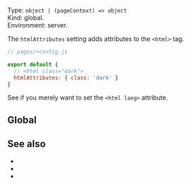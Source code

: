 

Type: `object | (pageContext) => object`  
Kind: global.  
Environment: server.

<ProvidedBy noCustomGuide />

The `htmlAttributes` setting adds attributes to the `<html>` tag.

```js
// pages/+config.js

export default {
  // <html class="dark">
  htmlAttributes: { class: 'dark' }
}
```

See <Link href="/lang" /> if you merely want to set the `<html lang>` attribute.


## Global

<GlobalNote />


## See also

- <Link href="/lang" />
- <Link href="/head-tags" />
- <Link href="/settings#html" doNotInferSectionTitle />

